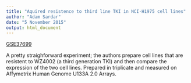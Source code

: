 ```yaml
---
title: "Aquired resistence to third line TKI in NCI-H1975 cell lines"
author: "Adam Sardar"
date: "5 November 2015"
output: html_document
---
```


[GSE37699](http://www.ncbi.nlm.nih.gov/geo/query/acc.cgi?acc=GSE37699)

A pretty straighforward experiment; the authors prepare cell lines that are resistent to WZ4002 (a third generation TKI) and then compare the expression of the two cell lines. Prepared in triplicate and measured on Affymetrix Human Genome U133A 2.0 Arrays.

